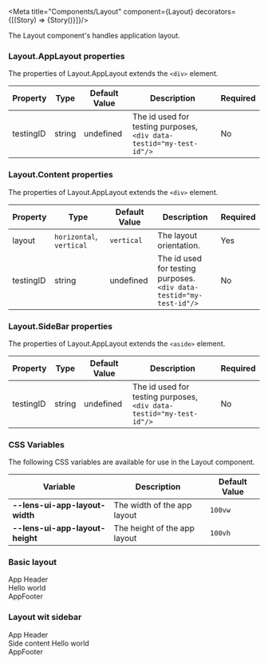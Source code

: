 
<Meta title="Components/Layout" component={Layout}  decorators={[(Story) => <LensProvider>{Story()}</LensProvider>]}/>

The Layout component's handles application layout.

### Layout.AppLayout properties
The properties of Layout.AppLayout extends the `<div>` element.

|Property|Type|Default Value|Description|Required|
|---|---|---|---|---|
|testingID| string | undefined | The id used for testing purposes, `<div data-testid="my-test-id"/>` |No|

### Layout.Content properties
The properties of Layout.AppLayout extends the `<div>` element.

|Property|Type|Default Value|Description|Required|
|---|---|---|---|---|
|layout|`horizontal`, `vertical`|`vertical`|The layout orientation.|Yes|
|testingID| string | undefined | The id used for testing purposes.<br/>`<div data-testid="my-test-id"/>` |No|

### Layout.SideBar properties
The properties of Layout.AppLayout extends the `<aside>` element.

|Property|Type|Default Value|Description|Required|
|---|---|---|---|---|
|testingID| string | undefined | The id used for testing purposes, `<div data-testid="my-test-id"/>` |No|


### CSS Variables
The following CSS variables are available for use in the Layout component.

|Variable|Description|Default Value|
|---|---|---|
|**--lens-ui-app-layout-width**|The width of the app layout|`100vw`|
|**--lens-ui-app-layout-height**|The height of the app layout|`100vh`|

### Basic layout

<Canvas>
    <LensProvider>
        <Layout.AppLayout style={{'--lens-ui-app-layout-width': '100%'}}>
            <div>
                App Header
            </div>
            <Layout.Content>
                Hello world
            </Layout.Content>
            <div>
                AppFooter
            </div>
        </Layout.AppLayout>
    </LensProvider>
</Canvas>

### Layout wit sidebar

<Canvas>
  <LensProvider>
      <Layout.AppLayout style={{'--lens-ui-app-layout-width': '100%'}}>
      <div>
          App Header
      </div>
      <Layout.Content layout="horizontal">
          <Layout.Sidebar>
              Side content
          </Layout.Sidebar>
          <Layout.Content>
              Hello world
          </Layout.Content>
      </Layout.Content>
      <div>
          AppFooter
      </div>
      </Layout.AppLayout>
  </LensProvider>
</Canvas>